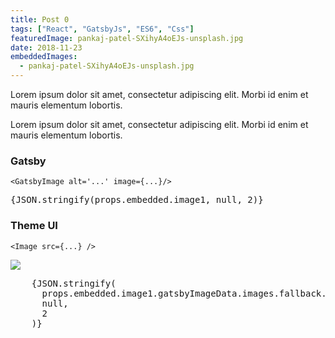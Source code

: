 ```yaml
---
title: Post 0
tags: ["React", "GatsbyJs", "ES6", "Css"]
featuredImage: pankaj-patel-SXihyA4oEJs-unsplash.jpg
date: 2018-11-23
embeddedImages:
  - pankaj-patel-SXihyA4oEJs-unsplash.jpg
---
```


Lorem ipsum dolor sit amet, consectetur adipiscing elit. Morbi id enim et mauris elementum
lobortis.

Lorem ipsum dolor sit amet, consectetur adipiscing elit. Morbi id enim et mauris elementum lobortis.

### Gatsby

`<GatsbyImage alt='...' image={...}/>`

<Box>
  <GatsbyImage alt="embedded-image-1" image={props.embedded.image1} />
</Box>
<Divider />
<pre>{JSON.stringify(props.embedded.image1, null, 2)}</pre>
<Divider />

### Theme UI

`<Image src={...} />`

<Box>
  <Image src={props.embedded.image1.gatsbyImageData.images.fallback.src} />
</Box>
<Divider />
<Box>
  <pre>
    {JSON.stringify(
      props.embedded.image1.gatsbyImageData.images.fallback.src,
      null,
      2
    )}
  </pre>
  <Divider />
</Box>
